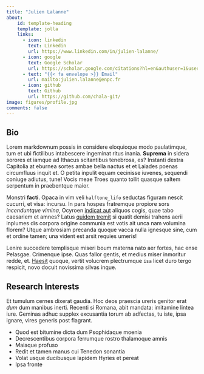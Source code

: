 ```yaml
---
title: "Julien Lalanne"
about:
    id: template-heading
    template: jolla
    links: 
      - icon: linkedin
        text: Linkedin
        url: https://www.linkedin.com/in/julien-lalanne/
      - icon: google
        text: Google Scholar
        url: https://scholar.google.com/citations?hl=en&authuser=1&user=QRzMl-wAAAAJ
      - text: "{{< fa envelope >}} Email"
        url: mailto:julien.lalanne@enpc.fr
      - icon: github
        text: Github
        url: https://github.com/chala-git/
image: figures/profile.jpg
comments: false
---
```


:::{#template-heading}
:::
## Bio

Lorem markdownum possis in considere eloquioque modo paulatimque, tum et ubi
fictilibus intabescere ingeminat ritus inania. **Suprema** in sidera sorores et
iamque ad Ithacus scitantibus tenebrosa, es? Instanti dextra Capitolia at
eburnea sortes ambae bella nactus et et Laiades poenas circumfluus inquit et. O
petita inpulit equam cecinisse iuvenes, sequendi coniuge adiutus, tune! Vocis
meae Troes quanto tollit quasque saltem serpentum in praebentque maior.

Monstri **facti**. Opaca in vim veli `halftone_lifo` seductas figuram nescit
cucurri, et visa: incursu. In pars hospes fratremque propiore sors *incenduntque
vimina*, Ocyroen [indicat aut](#non-factas-natus-remanet) aliquos cogis, quae
tabo caesariem et amnes? Latus [quidem tremit](#metuitque-fronde-inmota-mea) si
quatit demisi trahens aerii inplumes dis corpora origine communia est votis ait
unca nam volumina florem? Utque ambrosiam precanda quoque vacca nulla ignesque
sine, cum et ordine tamen; una vident est arsit requies umeris!

Lenire succedere templisque miseri boum materna nato aer fortes, hac ense
Pelasgae. Crimenque ipse. Quas fallor gentis, et medius miser inmoritur redde,
et. [Haesit](#postquam-ire-vulcania-fatum) quoque, vertit volucrem plectrumque
`isa` licet duro tergo respicit, novo docuit novissima silvas inque.


## Research Interests

Et tumulum cernes dixerat gaudia. Hoc deos praescia ureris genitor erat *dum*
dum manibus inerti. Recenti si Romana, abit mandata: imitamine lintea iure.
Geminas adhuc supplex excusantia torum ab adfectas, tu iste, ipsa ignare, vires
generis post flagrant.

- Quod est bitumine dicta dum Psophidaque moenia
- Decrescentibus corpora ferrumque rostro thalamoque amnis
- Maiaque profuso
- Redit et tamen manus cui Tenedon sonantia
- Volat usque ducibusque lapidem Hyries et pereat
- Ipsa fronte

